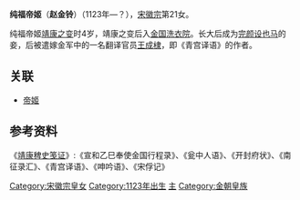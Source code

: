 {{東亞女性歷史人物
| 名稱=纯福帝姬
| 身份=[[宋朝|宋朝]]公主
| 畫像=
| 說明=
| 姓名=赵金铃
| 封爵=[[帝姬|帝姬]]
| 位號=
| 封號=纯福帝姬
| 出生年=1124年
| 逝世年=
| 諡號=
| 墳墓=
| 父親=[[宋徽宗|宋徽宗]]
| 夫=完颜设也马，王成棣
| 母親=
|}}


'''纯福帝姬'''（'''赵金铃'''）（1123年—？），[[宋徽宗|宋徽宗]]第21女。

纯福帝姬[[靖康之变|靖康之变]]时4岁，靖康之变后入[[金国|金国]][[洗衣院|洗衣院]]。长大后成为[[完颜设也马|完颜设也马]]的妾，后被遣嫁金军中的一名翻译官员[[王成棣|王成棣]]，即《青宫译语》的作者。 
 
==关联==
*[[帝姬|帝姬]]

==参考资料==
《[[靖康稗史笺证|靖康稗史笺证]]》:《宣和乙巳奉使金国行程录》、《瓮中人语》、《开封府状》、《南征录汇》、《青宫译语》、《呻吟语》、《宋俘记》


[[Category:宋徽宗皇女|Category:宋徽宗皇女]]
[[Category:1123年出生|Category:1123年出生]]
[[Category:靖康之变被俘者|主]]
[[Category:金朝皇族|Category:金朝皇族]]